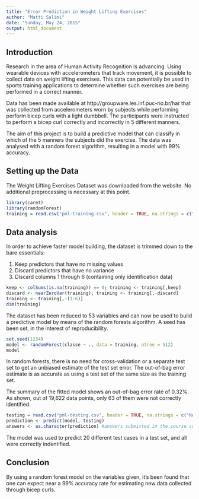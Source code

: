 ```yaml
---
title: "Error Prediction in Weight Lifting Exercises"
author: "Matti Salimi"
date: "Sunday, May 24, 2015"
output: html_document
---
```


## Introduction
Research in the area of Human Activity Recognition is advancing. Using wearable devices with accelerometers that track movement, it is possible to collect data on weight lifting exercises. This data can potentially be used in sports training applications to determine whether such exercises are being performed in a correct manner.

Data has been made available at http://groupware.les.inf.puc-rio.br/har that was collected from accelerometers worn by subjects while performing perform bicep curls with a light dumbbell. The participants were instructed to perform a bicep curl correctly and incorrectly in 5 different manners.

The aim of this project is to build a predictive model that can classify in which of the 5 manners the subjects did the exercise. The data was analysed with a random forest algorithm, resulting in a model with 99% accuracy.

## Setting up the Data
The Weight Lifting Exercises Dataset was downloaded from the website. No additional preprocessing is necessary at this point.

```r
library(caret)
library(randomForest)
training = read.csv("pml-training.csv", header = TRUE, na.strings = c("NA", ""), stringsAsFactors = T)
```

## Data analysis
In order to achieve faster model building, the dataset is trimmed down to the bare essentials:

1.  Keep predictors that have no missing values
2.  Discard predictors that have no variance
3.  Discard columns 1 through 6 (containing only identification data) 

```r
keep <- colSums(is.na(training)) == 0; training <- training[,keep]
discard <- nearZeroVar(training); training <- training[,-discard]
training <- training[,-(1:6)] 
dim(training)
```

The dataset has been reduced to 53 variables and can now be used to build a predictive model by means of the random forests algorithm. A seed has been set, in the interest of reproducibility.

```r
set.seed(1234)
model <- randomForest(classe ~ ., data = training, ntree = 512)
model
```

In random forests, there is no need for cross-validation or a separate test set to get an unbiased estimate of the test set error. The out-of-bag error estimate is as accurate as using a test set of the same size as the training set.

The summary of the fitted model shows an out-of-bag error rate of 0.32%. As shown, out of 19,622 data points, only 63 of them were not correctly identified.

```r
testing = read.csv("pml-testing.csv", header = TRUE, na.strings = c("NA", ""), stringsAsFactors = T)
prediction <- predict(model, testing)
answers <- as.character(prediction) #answers submitted in the course submission web page
```

The model was used to predict 20 different test cases in a test set, and all were correctly indentified.

## Conclusion
By using a random forest model on the variables given, it's been found that one can expect near a 99% accuracy rate for estimating new data collected through bicep curls.